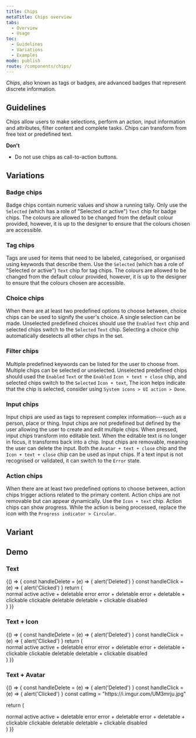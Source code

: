 ```yaml
---
title: Chips
metaTitle: Chips overview
tabs:
  - Overview
  - Usage
toc:
  - Guidelines
  - Variations
  - Examples
mode: publish
route: /components/chips/
---
```



_Chips_, also known as tags or badges, are advanced badges that represent discrete information.

<!--One to two sentences as an introduction to the component-->

## Guidelines

<!--List how to use it, sizes, widths, grid interactions, colour allowances -->

Chips allow users to make selections, perform an action, input information and attributes, filter content and complete tasks. Chips can transform from free text or predefined text.

**Don't**

<!--Bullet point list if needed -->

- Do not use chips as call-to-action buttons.

## Variations

<!--One ### heading per frame in Figma, explaining each component in that frame. One 'content' section per variation if needed -->

### Badge chips

Badge chips contain numeric values and show a running tally. Only use the `Selected` (which has a role of "Selected or active") `Text` chip for badge chips. The colours are allowed to be changed from the default colour provided, however, it is up to the designer to ensure that the colours chosen are accessible.

### Tag chips

Tags are used for items that need to be labeled, categorised, or organised using keywords that describe them. Use the `Selected` (which has a role of "Selected or active") `Text` chip for tag chips. The colours are allowed to be changed from the default colour provided, however, it is up to the designer to ensure that the colours chosen are accessible.

### Choice chips

When there are at least two predefined options to choose between, choice chips can be used to signify the user's choice. A single selection can be made. Unselected predefined choices should use the `Enabled` `Text` chip and selected chips switch to the `Selected` `Text` chip. Selecting a choice chip automatically deselects all other chips in the set.

### Filter chips

Multiple predefined keywords can be listed for the user to choose from. Multiple chips can be selected or unselected. Unselected predefined chips should used the `Enabled` `Text` or the `Enabled` `Icon + text + close` chip, and selected chips switch to the `Selected` `Icon + text`, The icon helps indicate that the chip is selected, consider using `System icons > UI action > Done`.

### Input chips

Input chips are used as tags to represent complex information---such as a person, place or thing. Input chips are not predefined but defined by the user allowing the user to create and edit multiple chips. When pressed, input chips transform into editable text. When the editable text is no longer in focus, it transforms back into a chip. Input chips are removable, meaning the user can delete the input. Both the `Avatar + text + close` chip and the `Icon + text + close` chip can be used as input chips. If a text input is not recognised or validated, it can switch to the `Error` state.

### Action chips

When there are at least two predefined options to choose between, action chips trigger actions related to the primary content. Action chips are not removable but can appear dynamically. Use the `Icon + text` chip. Action chips can show progress. While the action is being processed, replace the icon with the `Progress indicator > Circular`.

## Variant

<FigmaImage
  url="https://www.figma.com/file/0bGXR2sCwMVSDNyyzu5BXrO5/UI%E2%80%94User-Interface?node-id=17497%3A0"
  alt="Chip variant"
/>

## Demo

### Text

<Playground>
  {() => {
  const handleDelete = (e) => {
    alert('Deleted')
  }
  const handleClick = (e) => {
    alert('Clicked')
  }
  return (

<div
  style={{
    display: 'grid',
    gridTemplateColumns: 'repeat(3, fit-content(100%))',
    gap: '32px',
  }}
>
  <Chip>normal</Chip>
  <Chip variant="active">active</Chip>
  <Chip variant="active" onDelete={handleDelete}>
    active + deletable
  </Chip>
  <Chip variant="error">error</Chip>
  <Chip variant="error" onDelete={handleDelete}>
    error + deletable
  </Chip>
  <Chip variant="error" onDelete={handleDelete} onClick={handleClick}>
    error + deletable + clickable
  </Chip>
  <Chip onClick={handleClick}>clickable</Chip>
  <Chip onDelete={handleDelete}>deletable</Chip>
  <Chip onDelete={handleDelete} onClick={handleClick}>
    deletable + clickable
  </Chip>
  <Chip onDelete={handleDelete} disabled>
    disabled
  </Chip>
</div>
) }}
</Playground>

### Text + Icon

<Playground>
  {() => {
  const handleDelete = (e) => {
    alert('Deleted')
  }
  const handleClick = (e) => {
    alert('Clicked')
  }
  return (

<div
  style={{
    display: 'grid',
    gridTemplateColumns: 'repeat(3, fit-content(100%))',
    gap: '32px',
  }}
>
<Chip>
        <Icon name="save" />
        normal
      </Chip>
      <Chip variant="active">
        <Icon name="save" />
        active
      </Chip>
      <Chip variant="active" onDelete={handleDelete}>
        <Icon name="save" />
        active + deletable
      </Chip>
      <Chip variant="error">
        <Icon name="save" />
        error
      </Chip>
      <Chip variant="error" onDelete={handleDelete}>
        <Icon name="save" />
        error + deletable
      </Chip>
      <Chip variant="error" onDelete={handleDelete} onClick={handleClick}>
        <Icon name="save" />
        error + deletable + clickable
      </Chip>
      <Chip onClick={handleClick}>
        <Icon name="save" />
        clickable
      </Chip>
      <Chip onDelete={handleDelete}>
        <Icon name="save" />
        deletable
      </Chip>
      <Chip onDelete={handleDelete} onClick={handleClick}>
        <Icon name="save" />
        deletable + clickable
      </Chip>
      <Chip onDelete={handleDelete} disabled>
        <Icon name="save" />
        disabled
      </Chip>
</div>
) }}
</Playground>

### Text + Avatar

<Playground>
  {() => {
  const handleDelete = (e) => {
    alert('Deleted')
  }
  const handleClick = (e) => {
    alert('Clicked')
  }
  const catImg =  "https://i.imgur.com/UM3mrju.jpg"
    
  return (

<div
  style={{
    display: 'grid',
    gridTemplateColumns: 'repeat(3, fit-content(100%))',
    gap: '32px',
  }}
>
<Chip>
        <Avatar src={catImg} alt="cat" />
        normal
      </Chip>
      <Chip variant="active">
        <Avatar src={catImg} alt="cat" />
        active
      </Chip>
      <Chip variant="active" onDelete={handleDelete}>
        <Avatar src={catImg} alt="cat" />
        active + deletable
      </Chip>
      <Chip variant="error">
        <Avatar src={catImg} alt="cat" />
        error
      </Chip>
      <Chip variant="error" onDelete={handleDelete}>
        <Avatar src={catImg} alt="cat" />
        error + deletable
      </Chip>
      <Chip variant="error" onDelete={handleDelete} onClick={handleClick}>
        <Avatar src={catImg} alt="cat" />
        error + deletable + clickable
      </Chip>
      <Chip onClick={handleClick}>
        <Avatar src={catImg} alt="cat" />
        clickable
      </Chip>
      <Chip onDelete={handleDelete}>
        <Avatar src={catImg} alt="cat" />
        deletable
      </Chip>
      <Chip onDelete={handleDelete} onClick={handleClick}>
        <Avatar src={catImg} alt="cat" />
        deletable + clickable
      </Chip>
      <Chip onDelete={handleDelete} disabled>
        <Avatar src={catImg} alt="cat" />
        disabled
      </Chip>
</div>
) }}
</Playground>
